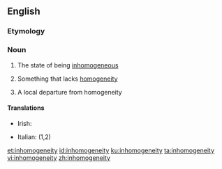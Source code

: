 ==English==

===Etymology===
{{prefix|en|in|homogeneity}}

===Noun===
{{en-noun|~|inhomogeneities}}

# {{lb|en|uncountable}} The state of being [[inhomogeneous]]
# {{lb|en|countable}} Something that lacks [[homogeneity]]
# {{lb|en|countable}} A local departure from homogeneity

====Translations====
{{trans-top}}
* Irish: {{t|ga|neamh-aonchineálacht|f}}
{{trans-mid}}
* Italian: {{t|it|disomogeneità|f}} (1,2)
{{trans-bottom}}

[[et:inhomogeneity]]
[[id:inhomogeneity]]
[[ku:inhomogeneity]]
[[ta:inhomogeneity]]
[[vi:inhomogeneity]]
[[zh:inhomogeneity]]